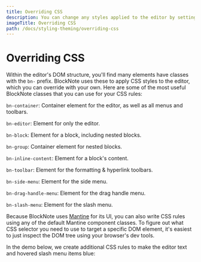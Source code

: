 ```yaml
---
title: Overriding CSS
description: You can change any styles applied to the editor by setting your own CSS styles.
imageTitle: Overriding CSS
path: /docs/styling-theming/overriding-css
---
```




# Overriding CSS

Within the editor's DOM structure, you'll find many elements have classes with the `bn-` prefix. BlockNote uses these to apply CSS styles to the editor, which you can override with your own. Here are some of the most useful BlockNote classes that you can use for your CSS rules:

`bn-container`: Container element for the editor, as well as all menus and toolbars.

`bn-editor`: Element for only the editor.

`bn-block`: Element for a block, including nested blocks.

`bn-group`: Container element for nested blocks.

`bn-inline-content`: Element for a block's content.

`bn-toolbar`: Element for the formatting & hyperlink toolbars.

`bn-side-menu`: Element for the side menu.

`bn-drag-handle-menu`: Element for the drag handle menu.

`bn-slash-menu`: Element for the slash menu.

Because BlockNote uses [Mantine](https://mantine.dev/) for its UI, you can also write CSS rules using any of the default Mantine component classes. To figure out what CSS selector you need to use to target a specific DOM element, it's easiest to just inspect the DOM tree using your browser's dev tools.

In the demo below, we create additional CSS rules to make the editor text and hovered slash menu items blue:

<Example name="theming/theming-css" />
